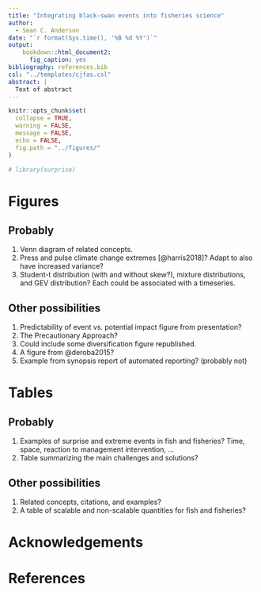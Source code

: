```yaml
---
title: "Integrating black-swan events into fisheries science"
author:
  - Sean C. Anderson
date: "`r format(Sys.time(), '%B %d %Y')`"
output:
    bookdown::html_document2:
      fig_caption: yes
bibliography: references.bib
csl: "../templates/cjfas.csl"
abstract: |
  Text of abstract
---
```


```r
knitr::opts_chunk$set(
  collapse = TRUE,
  warning = FALSE,
  message = FALSE,
  echo = FALSE,
  fig.path = "../figures/"
)

# library(surprise)
```


# Figures

## Probably

1. Venn diagram of related concepts.
1. Press and pulse climate change extremes [@harris2018]?
   Adapt to also have increased variance?
1. Student-t distribution (with and without skew?), mixture distributions, and
   GEV distribution? Each could be associated with a timeseries.

## Other possibilities

1. Predictability of event vs. potential impact figure from presentation?
1. The Precautionary Approach?
1. Could include some diversification figure republished.
1. A figure from @deroba2015?
1. Example from synopsis report of automated reporting? (probably not)

# Tables

## Probably

1. Examples of surprise and extreme events in fish and fisheries? Time, space,
   reaction to management intervention, ...
1. Table summarizing the main challenges and solutions?

## Other possibilities

1. Related concepts, citations, and examples?
1. A table of scalable and non-scalable quantities for fish and fisheries?

# Acknowledgements

# References
